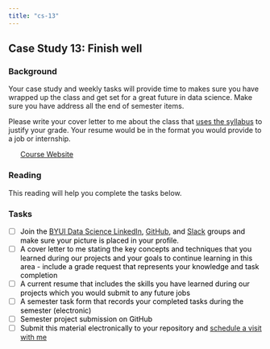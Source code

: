 ```yaml
---
title: "cs-13"
---
```







## Case Study 13: Finish well 
### Background 

Your case study and weekly tasks will provide time to makes sure you have wrapped up the class and get set for a great future in data science. Make sure you have address all the end of semester items.

Please write your cover letter to me about the class that [uses the syllabus](https://byuistats.github.io/M335/syllabus.html#competency_scale) to justify your grade. Your resume would be in the format you would provide to a job or internship.

 * [Course Website](../index.html)






### Reading

This reading will help you complete the tasks below.




### Tasks


<style>
ul {
   color: black;
   list-style-type: none;
   list-style-position: outside;

}

</style>


* [ ] Join the [BYUI Data Science LinkedIn](https://www.linkedin.com/groups/13537407/), [GitHub](https://github.com/byuidss), and [Slack](https://byuidss.slack.com/signup) groups and make sure your picture is placed in your profile.
* [ ] A cover letter to me stating the key concepts and techniques that you learned during our projects and your goals to continue learning in this area - include a grade request that represents your knowledge and task completion
* [ ] A current resume that includes the skills you have learned during our projects which you would submit to any future jobs
* [ ] A semester task form that records your completed tasks during the semester (electronic)
* [ ] Semester project submission on GitHub
* [ ] Submit this material electronically to your repository and [schedule a visit with me](https://byuistats.github.io/M335/visitme.html)









